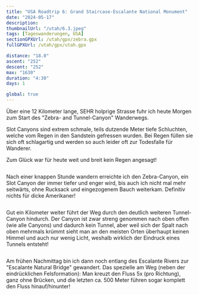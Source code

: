 ```yaml
---
title: "USA Roadtrip 6: Grand Staircase-Escalante National Monument"
date: "2024-05-17"
description:
thumbnailUrl: "/utah/6.3.jpeg"
tags: [Tageswanderungen, USA]
sectionGPXUrl: /utah/gpx/zebra.gpx
fullGPXUrl: /utah/gpx/utah.gpx

distance: "18.0"
ascent: "252"
descent: "252"
max: "1630"
duration: "4:30"
days: 1

global: true
---
```


Über eine 12 Kilometer lange, SEHR holprige Strasse fuhr ich heute Morgen zum Start des "Zebra- and Tunnel-Canyon" Wanderwegs.

Slot Canyons sind extrem schmale, teils dutzende Meter tiefe Schluchten, welche vom Regen in den Sandstein gefressen wurden. Bei Regen füllen sie sich oft schlagartig und werden so auch leider oft zur Todesfalle für Wanderer.

Zum Glück war für heute weit und breit kein Regen angesagt!

<Img
	imageUrl="/utah/6.1.jpeg"
	description="Mein kleiner, blauer Campervan im Vergleich mit einem 'richtigen' Offroad-Camper"
/>

Nach einer knappen Stunde wandern erreichte ich den Zebra-Canyon, ein Slot Canyon der immer tiefer und enger wird, bis auch ich nicht mal mehr seitwärts, ohne Rucksack und eingezogenem Bauch weiterkam. Definitiv nichts für dicke Amerikaner!

<Img
	imageUrl="/utah/6.2.jpeg"
	description="Der Zebra-Canyon an einer Stelle, an der ich noch weitergekommen bin"
/>

Gut ein Kilometer weiter führt der Weg durch den deutlich weiteren Tunnel-Canyon hindurch. Der Canyon ist zwar streng genommen nach oben offen (wie alle Canyons) und dadurch kein Tunnel, aber weil sich der Spalt nach oben mehrmals krümmt sieht man an den meisten Orten überhaupt keinen Himmel und auch nur wenig Licht, weshalb wirklich der Eindruck eines Tunnels entsteht!

<Img imageUrl="/utah/6.3.jpeg" description="Der Tunnel-Canyon" />

Am frühen Nachmittag bin ich dann noch entlang des Escalante Rivers zur "Escalante Natural Bridge" gewandert. Das spezielle am Weg (neben der eindrücklichen Felsformation): Man kreuzt den Fluss 5x (pro Richtung), ganz ohne Brücken, und die letzten ca. 500 Meter führen sogar komplett den Fluss hinauf/hinunter!

<Img imageUrl="/utah/6.4.jpeg" description="Die Escalante Natural Bridge" />
